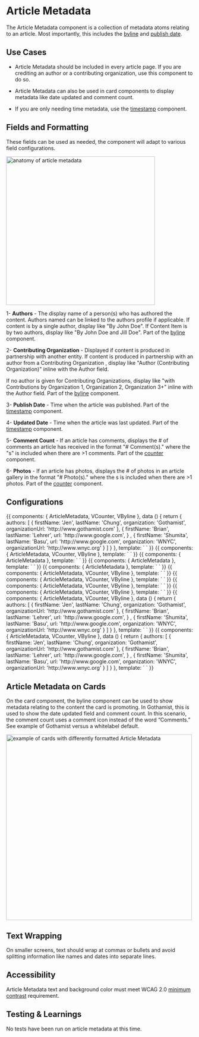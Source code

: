 
<Meta title="Components/Molecules/Article Metadata" />


# Article Metadata


The Article Metadata component is a collection of metadata atoms relating to an article. Most importantly, this includes the [byline](https://nypr-design-system.nypr.digital/latest/index.html?path=/docs/components-atoms-byline--page) and [publish date](https://nypr-design-system.nypr.digital/latest/index.html?path=/docs/components-molecules-timestamps--page).

## Use Cases

-  Article Metadata should be included in every article page. If you are crediting an author or a contributing organization, use this component to do so.

-  Article Metadata can also be used in card components to display metadata like date updated and comment count.

-  If you are only needing time metadata, use the [timestamp](https://nypr-design-system.nypr.digital/latest/index.html?path=/docs/components-molecules-timestamps--page) component.


## Fields and Formatting

These fields can be used as needed, the component will adapt to various field configurations.

<img alt="anatomy of article metadata" src="./images/Molecules-ArticleMetadata-Anatomy.png" width="400"/>

  <br/>


1- **Authors** - The display name of a person(s) who has authored the content. Authors named can be linked to the authors profile if applicable. If content is by a single  author, display like "By John Doe". If Content Item is by two  authors, display like "By John Doe and Jill Doe".  Part of the [byline](https://nypr-design-system.nypr.digital/latest/index.html?path=/docs/components-atoms-byline--page) component.

2- **Contributing Organization** - Displayed if content is produced in partnership with another entity. If content is produced in partnership with an author from a Contributing Organization , display like "Author (Contributing Organization)" inline with the Author field.

If no author is given for Contributing Organizations, display like "with Contributions by Organization 1, Organization 2, Organization 3+" inline with the Author field. Part of the [byline](https://nypr-design-system.nypr.digital/latest/index.html?path=/docs/components-atoms-byline--page) component.


3- **Publish Date** - Time when the article was published. Part of the [timestamp](https://nypr-design-system.nypr.digital/latest/index.html?path=/docs/components-molecules-timestamps--page) component.


4- **Updated Date** - Time when the article was last updated. Part of the [timestamp](https://nypr-design-system.nypr.digital/latest/index.html?path=/docs/components-molecules-timestamps--page) component.


5- **Comment Count** - If an article has comments, displays the # of comments an article has received in the format "# Comment(s)." where the "s" is included when there are >1 comments. Part of the [counter](https://nypr-design-system.nypr.digital/latest/index.html?path=/docs/components-atoms-counter--page) component.



6- **Photos** - If an article has photos, displays the # of photos in an article gallery in the format "# Photo(s)." where the s is included when there are >1 photos. Part of the [counter](https://nypr-design-system.nypr.digital/latest/index.html?path=/docs/components-atoms-counter--page) component.

## Configurations

<Canvas>
    <Story name="All">
        {{
            components: { ArticleMetadata, VCounter, VByline },
            data () {
                return {
                    authors: [
                        {
                            firstName: 'Jen',
                            lastName: 'Chung',
                            organization: 'Gothamist',
                            organizationUrl: 'http://www.gothamist.com'
                        },
                        {
                            firstName: 'Brian',
                            lastName: 'Lehrer',
                            url: 'http://www.google.com',
                        }
                        ,
                        {
                            firstName: 'Shumita',
                            lastName: 'Basu',
                            url: 'http://www.google.com',
                            organization: 'WNYC',
                            organizationUrl: 'http://www.wnyc.org'
                        }
                    ]
                }
            },
            template: `
<article-metadata
publish-date="Jan 1, 2020 1:25PM"
updated-date="Mar 2, 2020 10:08AM"
>
<template v-slot:authors><v-byline :authors="authors" /></template>
<template v-slot:comments><v-counter icon="comment" text="Comments" value="40" href="http://www.google.com"/></template>
<template v-slot:photos><v-counter icon="gallery" text="Photos" value="40" href="http://www.google.com"/></template>
</article-metadata>
`
        }}
    </Story>
</Canvas>

<Canvas>
    <Story name="WithoutAuthors">
        {{
            components: { ArticleMetadata, VCounter, VByline },
            template: `
<article-metadata
publish-date="Jan 1, 2020"
updated-date="Mar 2, 2020"
>
<template v-slot:comments><v-counter icon="comment" text="Comments" value="40" href="http://www.google.com"/></template>
<template v-slot:photos><v-counter icon="gallery" text="Photos" value="40" href="http://www.google.com"/></template>
</article-metadata>
`
        }}
    </Story>
</Canvas>

<Canvas>
    <Story name="JustAPublishDate">
        {{
            components: { ArticleMetadata },
            template: `
<article-metadata
publish-date="Jan 1, 2020"
>
</article-metadata>
`
        }}
    </Story>
</Canvas>

<Canvas>
    <Story name="JustDates">
        {{
            components: { ArticleMetadata },
            template: `
<article-metadata
publish-date="Jan 1, 2020"
updated-date="Jan 1, 2020"
>
</article-metadata>
`
        }}
    </Story>
</Canvas>

<Canvas>
    <Story name="JustAnUpdatedDate">
        {{
            components: { ArticleMetadata },
            template: `
<article-metadata
updated-date="Jan 1, 2020"
>
</article-metadata>
`
        }}
    </Story>
</Canvas>

<Canvas>
    <Story name="WithoutComments">
        {{
            components: { ArticleMetadata, VCounter, VByline },
            template: `
<article-metadata
publish-date="Jan 1, 2020"
updated-date="Mar 2, 2020"
>
<template v-slot:photos><v-counter icon="gallery" text="Photos" value="40" href="http://www.google.com"/></template>
</article-metadata>
`
        }}
    </Story>
</Canvas>

<Canvas>
    <Story name="PublishDateWithoutPhotos">
        {{
            components: { ArticleMetadata, VCounter, VByline },
            template: `
<article-metadata
publish-date="Jan 1, 2020"
>
<template v-slot:comments><v-counter icon="comment" text="Comments" value="40" href="http://www.google.com"/></template>
</article-metadata>
`
        }}
    </Story>
</Canvas>

<Canvas>
    <Story name="UpdatedDateWithoutPhotos">
        {{
            components: { ArticleMetadata, VCounter, VByline },
            template: `
<article-metadata
updated-date="Mar 2, 2020"
>
<template v-slot:comments><v-counter icon="comment" value="40" href="http://www.google.com"/></template>
</article-metadata>
`
        }}
    </Story>
</Canvas>

<Canvas>
    <Story name="BothDatesWithoutPhotos">
        {{
            components: { ArticleMetadata, VCounter, VByline },
            template: `
<article-metadata
publish-date="Jan 1, 2020"
updated-date="Mar 2, 2020"
>
<template v-slot:comments><v-counter icon="comment" text="Comments" value="40" href="http://www.google.com"/></template>
</article-metadata>
`
        }}
    </Story>
</Canvas>

<Canvas>
    <Story name="WithoutUpdatedDate">
        {{
            components: { ArticleMetadata, VCounter, VByline },
            data () {
                return {
                    authors: [
                        {
                            firstName: 'Jen',
                            lastName: 'Chung',
                            organization: 'Gothamist',
                            organizationUrl: 'http://www.gothamist.com'
                        },
                        {
                            firstName: 'Brian',
                            lastName: 'Lehrer',
                            url: 'http://www.google.com',
                        }
                        ,
                        {
                            firstName: 'Shumita',
                            lastName: 'Basu',
                            url: 'http://www.google.com',
                            organization: 'WNYC',
                            organizationUrl: 'http://www.wnyc.org'
                        }
                    ]
                }
            },
            template: `
<article-metadata
publish-date="Jan 1, 2020"
>
<template v-slot:authors><v-byline :authors="authors" /></template>
<template v-slot:comments><v-counter icon="comment" text="Comments" value="40" href="http://www.google.com"/></template>
<template v-slot:photos><v-counter icon="gallery" text="Photos" value="40" href="http://www.google.com"/></template>
</article-metadata>
`
        }}
    </Story>
</Canvas>

<Canvas>
    <Story name="WithoutPublishedDate">
        {{
            components: { ArticleMetadata, VCounter, VByline },
            data () {
                return {
                    authors: [
                        {
                            firstName: 'Jen',
                            lastName: 'Chung',
                            organization: 'Gothamist',
                            organizationUrl: 'http://www.gothamist.com'
                        },
                        {
                            firstName: 'Brian',
                            lastName: 'Lehrer',
                            url: 'http://www.google.com',
                        }
                        ,
                        {
                            firstName: 'Shumita',
                            lastName: 'Basu',
                            url: 'http://www.google.com',
                            organization: 'WNYC',
                            organizationUrl: 'http://www.wnyc.org'
                        }
                    ]
                }
            },
            template: `
<article-metadata
updated-date="Jan 1, 2020"
>
<template v-slot:authors><v-byline :authors="authors" /></template>
<template v-slot:comments><v-counter icon="comment" text="Comments" value="40" href="http://www.google.com"/></template>
<template v-slot:photos><v-counter icon="gallery" text="Photos" value="40" href="http://www.google.com"/></template>
</article-metadata>
`
        }}
    </Story>
</Canvas>


## Article Metadata on Cards

On the card component, the byline component can be used to show metadata relating to the content the card is promoting. In Gothamist, this is used to show the date updated field and comment count. In this scenario, the comment count uses a comment icon instead of the word “Comments.” See example of Gothamist versus a whitelabel default.

<img alt="example of cards with differently formatted Article Metadata" src="./images/Molecules-Bylines-Cards.png" width="500" />

## Text Wrapping

On smaller screens, text should wrap at commas or bullets and avoid splitting information like names and dates into separate lines.

## Accessibility

Article Metadata text and background color must meet WCAG 2.0 [minimum contrast](https://www.w3.org/WAI/WCAG21/Understanding/contrast-minimum.html) requirement.

## Testing & Learnings

No tests have been run on article metadata at this time.
